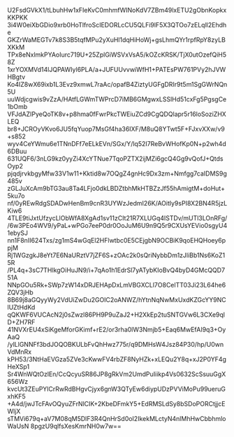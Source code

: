 U2FsdGVkX1/tLbuhHw1xFIeKvC0mhmfWINoKdV7ZBm49lxETU2gObnKopkxKKPKK
3i4W0eiXbGDio9xrb0HoTlfroScIEDORLcCU5QLFi9lF5X3QTOo7zELqll2Ehdhe
GKZrWaMEGTv7k8S3B5tqfMPu2yXuHl1dqHiHoWj+gsLhmQYr1rpfRpY8zyLBXKkM
TPx8eNxlmkPYAoIurc719U+25ZplGiWSVxVsA5/kOZcKRSK/TjX0utOzefQiH58Z
1xrYOXMVd14lJQPAWIyl6PLA/a+JUFUUvvwiWfH1+PATEsPW761PVy2hJVWHBgtv
Ko4IZ8wX69ixb1L3Evz9xmwL7raAc/opafB4ZiztyUGFgDRIr9t5m1SgGWrNQn5U
uuWdjcgwis9vZzA/HAtfLGWmTWPrcD7iMB6GMgwxLSSlHd51cxFg5PgsgCe1bOmb
VFJdAZIPyeQoTK8v+p8hma0fFwrPkcTWEiuZCd9CgQDQlapr5r16loSoziZHXLEQ
br8+JCROyVKvo6JU5fqYuop7MsGf4ha36IXF/M8uQ8YTwt5F+FJxvXXw/v9+s852
wyv4CeYWmu6e1TNnDFf7eELkEVn/SGx/Y/lq52I7ReBvWHofKp0N+p2wh4d6DBuu
631UQF6/3nLG9kz0yyZi4XcYTNue7TqoPZTX2ijMZi6gcQ4Gg9vQofJ+QtdsOyp2
pjqdjrvkbgyMfw33V1w11+Kktid8w7OQgZ4gnHc9Dx3zm+Nmfgg7caIDMS9g485v
zGLJuXcAm9bTG3au8Ta4LFjo0dkLBDZtbhMkHTBZzJf55hAmigtM+doHut+5ku7o
nf/0yREwRdgSDADwHenBm9cnR3UYWzJedmI26K/AOitly9sPI8X2BN4R5jzLKiw6
4TLE9tiJxtUfzycLlObWfA8XgAd1sv11zCIt21R7XLUGq4ISTDv/mUTl3LOnRFg/
/6w3PEo4WV9/yPaL+wPGo7eeP0dr0OoJuM6U9n9Q5r9CXUsYEVio0sgyU41ebySJ
nn1F8nII624Txs/zg1mS4wGqEl2HFlwtbc0E5CEjgbN9OCBiK9qoEHQHoey6ppjM
Rj1WGzgkJ8eYt7E6NaURztV7jZF6S+zOAc2k0sQriNybbDm1zJliBb1Ns6KoZ15R
/PL4q+3sC7THlkgOiHuJN9/i+7qAo1h1EdrSl7yATybKIoBvQ4byD4GMcQQD751A
NNpGOu5Rk+SWp7zW14xDRJEHApDxLmVBGXCLl7O8CelTT03Ji23L64he6ZQV3jHb
8B69j8aGQyyWy2VdUiZwDu2GOIC2oANWZ/hYtnNqNwMxUxdKZGcYY9NClUZtHdKd
qQKWF6VUCAcN2j0sZwzl86PH9P9uZaJ2+H2XkEp2tuSNTGVw6L3CXe9qlD+ZH7RF
41NVXrEU4xSiKgeMforGKimf+rE2/or3rha0lW3Nmjb5+Eaq6MwEfAI9q3+OyAaQ
/ylLlGNNFf3bdJOQOBKULbFvQhHwz775r/q9DMHsW4Jsz84P30/hp/U0wnVdMnRx
kPH53/3NtHaEVGza5ZVe3cKwwFV4rbZF8NyHZk+xLEQu2Y8q+xJ2P0YF4gHeXSp1
Sr4WnWQtOzlEn/CcQcyuSR86JP8gRkVm2UmdPuIiikp4Vs0632ScSsuuGgX656Wz
kvcUt3ZEuPYlCrRwRdBHgvCjyx6gnW3QTyEw6diypUDzPVViMoPu99ueruGxhKF5
+A4d/jwJTcFAvOQyuZFrNlCIK+2KbeDFmkY5+EdRMSLdSy8bSDoPORCtjjcEWljX
sTMVi679q+aV7M08qM5DlF3R4QnHrSd0oI2IkekMLctyN4nlMhHwCbbhmloWaUsN
8pgzU9qlfsXesKmrNH0w7w==
